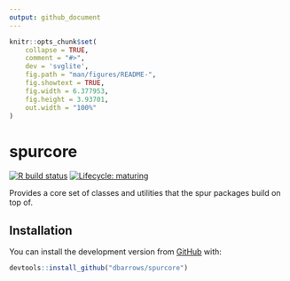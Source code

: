```yaml
---
output: github_document
---
```


<!-- README.md is generated from README.Rmd. Please edit that file -->

```r
knitr::opts_chunk$set(
    collapse = TRUE,
    comment = "#>",
    dev = 'svglite',
    fig.path = "man/figures/README-",
    fig.showtext = TRUE,
    fig.width = 6.377953,
    fig.height = 3.93701,
    out.width = "100%"
)
```

# spurcore

<!-- badges: start -->
[![R build status](https://github.com/dbarrows/spurcore/workflows/R-CMD-check/badge.svg)](https://github.com/dbarrows/spurcore/actions)
[![Lifecycle: maturing](https://img.shields.io/badge/lifecycle-maturing-blue.svg)](https://www.tidyverse.org/lifecycle/#maturing)
<!-- badges: end -->

Provides a core set of classes and utilities that the spur packages build on top of.

## Installation

You can install the development version from [GitHub](https://github.com/) with:

```r
devtools::install_github("dbarrows/spurcore")
```

